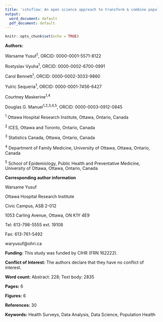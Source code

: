 ```yaml
---
title: 'cchsflow: An open science approach to transform & combine population health surveys'
output:
  word_document: default
  pdf_document: default
---
```


```r
knitr::opts_chunk$set(echo = TRUE)
```

**Authors:** 

Warsame Yusuf^1^, ORCID: 0000-0001-5571-8122

Rostyslav Vyuha^1^, ORCID: 0000-0002-6700-0991

Carol Bennett^1^, ORCID: 0000-0002-3033-9860

Yulric Sequeria^1^, ORCID: 0000-0001-7456-6427

Courtney Maskerine^1,4^

Douglas G. Manuel^1,2,3,4,5^, ORCID: 0000-0003-0912-0845

^1^ Ottawa Hospital Research Institute, Ottawa, Ontario, Canada

^2^ ICES, Ottawa and Toronto, Ontario, Canada

^3^ Statistics Canada, Ottawa, Ontario, Canada

^4^ Department of Family Medicine, University of Ottawa, Ottawa, Ontario, Canada

^5^ School of Epidemiology, Public Health and Preventative Medicine, University of Ottawa, Ottawa, Ontario, Canada

**Corresponding author information**

Warsame Yusuf

Ottawa Hospital Research Institute

Civic Campus, ASB 2-012

1053 Carling Avenue, Ottawa, ON K1Y 4E9

Tel: 613-798-5555 ext. 19108

Fax: 613-761-5492

waryusuf@ohri.ca

**Funding:** This study was funded by CIHR (FRN 162222). 

**Conflict of Interest:** The authors declare that they have no conflict of interest.

**Word count:** Abstract: 228; Text body: 2835

**Pages:** 6

**Figures:** 6

**References:** 30

**Keywords:** Health Surveys, Data Analysis, Data Science, Population Health